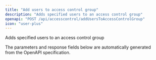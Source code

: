 ```yaml
---
title: "Add users to access control group"
description: "Adds specified users to an access control group"
openapi: "POST /api/accesscontrol/addUsersToAccessControlGroup"
icon: "user-plus"
---
```


Adds specified users to an access control group

<Note>
The parameters and response fields below are automatically generated from the OpenAPI specification.
</Note>
